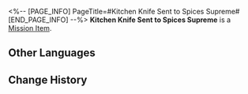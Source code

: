 <%-- [PAGE_INFO]
PageTitle=#Kitchen Knife Sent to Spices Supreme#
[END_PAGE_INFO] --%>
{{Item Infobox
|id          = 140276
|image       = Item Kitchen Knife Sent to Spices Supreme.png{{subst:void|<!--$UPLOAD:<<SpriteOutput/ItemFigures/140276.png>-<Item Kitchen Knife Sent to Spices Supreme.png>-<Item Icons>>-->}}
|type        = Mission Item
|invCategory = Missions
|rarity      = 3
|effect      = 
|description = A sharp kitchen knife wrapped in soft silk. It also contains an advertisement hiring workers for Spices Supreme.
}}
'''Kitchen Knife Sent to Spices Supreme''' is a [[Mission Item]].

==Other Languages==
{{Other Languages
|en   = Kitchen Knife Sent to Spices Supreme
|zhs  = 送往「尚滋味」的庖刀
|zht  = 送往「尚滋味」的庖刀
|ja   = 「尚滋味」へ送る包丁
|ko   = 「자미성」으로 보내는 식칼
|es   = Cuchillo de cocina enviado a Especias Supremas
|fr   = Couteau de cuisine destiné à Épices suprêmes
|ru   = Нож на адрес «Величайших специй»
|th   = มีดทำครัวที่จะส่งให้ "Spices Supreme"
|vi   = Dao Làm Bếp Giao Đến "Gia Vị Thượng Đẳng"
|de   = Küchenmesser, das an Das Höchste der Gewürze geschickt wurde
|id   = Pisau Dapur untuk "Spices Supreme"
|pt   = Faca de Cozinha Enviada ao Explosão de Temperos
}}

==Change History==
{{Change History|1.3}}